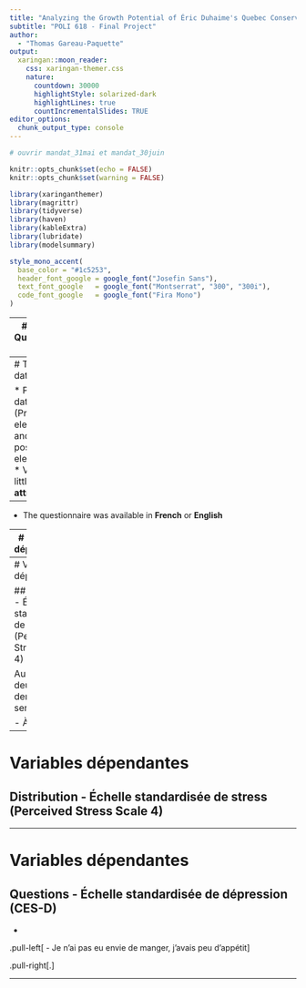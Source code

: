 ```yaml
---
title: "Analyzing the Growth Potential of Éric Duhaime's Quebec Conservative Party"
subtitle: "POLI 618 - Final Project"  
author: 
  - "Thomas Gareau-Paquette"
output:
  xaringan::moon_reader:
    css: xaringan-themer.css
    nature:
      countdown: 30000
      highlightStyle: solarized-dark
      highlightLines: true
      countIncrementalSlides: TRUE
editor_options: 
  chunk_output_type: console
---
```

```r
# ouvrir mandat_31mai et mandat_30juin

knitr::opts_chunk$set(echo = FALSE)
knitr::opts_chunk$set(warning = FALSE)
```

```r
library(xaringanthemer)
library(magrittr)
library(tidyverse)
library(haven)
library(kableExtra)
library(lubridate)
library(modelsummary)

style_mono_accent(
  base_color = "#1c5253",
  header_font_google = google_font("Josefin Sans"),
  text_font_google   = google_font("Montserrat", "300", "300i"),
  code_font_google   = google_font("Fira Mono")
)
```



---
# The Question (1)

* Even though the Parti Conservateur du Québec (PCQ) did not succeed in electing any members to the Assemblée Nationale in the October 2022 provincial election in Quebec, the party nonetheless won 12.9% of the popular vote, up from 1% in the 2018 election:

[](/Users/thomasgp/FinalPresentation_POLI618/Plots/results_2012TO2022.png)

---
# The data

* Panel data (Pre-election and post-election)
  * Very little **attrition**:


---  
  
* The questionnaire was available in **French** or **English**


---
# Variables dépendantes

## Distribution - Échelle standardisée d'anxiété (GAD-7)




---
# Variables dépendantes

## Questions - Échelle standardisée de stress (Perceived Stress Scale 4)

Au cours des deux dernières semaines

- À 
- À

---
# Variables dépendantes

##  Distribution - Échelle standardisée de stress (Perceived Stress Scale 4)



---

# Variables dépendantes

## Questions - Échelle standardisée de dépression (CES-D)

* 

.pull-left[
- Je n’ai pas eu envie de manger, j’avais peu d’appétit
]

.pull-right[.]


---
# 
